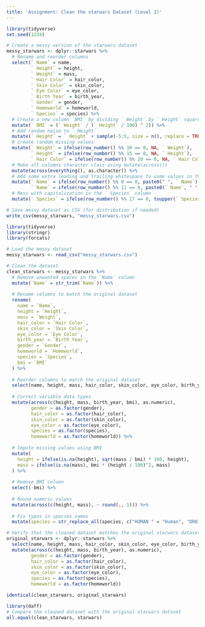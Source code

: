 ```yaml
---
title: 'Assignment: Clean the starwars Dataset (Level 2)'
---
```


```r
library(tidyverse)
set.seed(1234)

# Create a messy version of the starwars dataset
messy_starwars <- dplyr::starwars %>% 
  # Rename and reorder columns
  select(` Name` = name,
         ` Height` = height,
         ` Weight` = mass,
         ` Hair Color` = hair_color,
         ` Skin Color` = skin_color,
         ` Eye Color` = eye_color,
         ` Birth Year` = birth_year,
         ` Gender` = gender,
         ` Homeworld` = homeworld,
         ` Species` = species) %>% 
  # Create a new column `BMI` by dividing ` Weight` by ` Height` squared and multiplying by 10000
  mutate(` BMI` = (` Weight` / (` Height` / 100) ^ 2)) %>%
  # Add random noise to ` Height`
  mutate(` Height` = ` Height` + sample(-5:5, size = n(), replace = TRUE)) %>%
  # Create random missing values
  mutate(` Weight` = ifelse(row_number() %% 10 == 0, NA, ` Weight`),
         ` Height` = ifelse(row_number() %% 15 == 0, NA, ` Height`),
         ` Hair Color` = ifelse(row_number() %% 20 == 0, NA, ` Hair Color`)) %>%
  # Make all columns character class using mutate(across())
  mutate(across(everything(), as.character)) %>%
  # Add some extra leading and trailing whitespace to some values in the ` Name` column
  mutate(` Name` = ifelse(row_number() %% 8 == 0, paste0(" ", ` Name`), ` Name`),
         ` Name` = ifelse(row_number() %% 11 == 0, paste0(` Name`, " "), ` Name`)) %>%
  # Mess with capitalization in the ` Species` column
  mutate(` Species` = ifelse(row_number() %% 17 == 0, toupper(` Species`), ` Species`))

# Save messy dataset as CSV (for distribution if needed)
write_csv(messy_starwars, "messy_starwars.csv")

```


```r

library(tidyverse)
library(stringr)
library(forcats)

# Load the messy dataset
messy_starwars <- read_csv("messy_starwars.csv")

# Clean the dataset
clean_starwars <- messy_starwars %>%
  # Remove unwanted spaces in the `Name` column
  mutate(`Name` = str_trim(`Name`)) %>%
  
  # Rename columns to match the original dataset
  rename(
    name = `Name`, 
    height = `Height`,
    mass = `Weight`,
    hair_color = `Hair Color`,
    skin_color = `Skin Color`,
    eye_color = `Eye Color`,
    birth_year = `Birth Year`,
    gender = `Gender`,
    homeworld = `Homeworld`,
    species = `Species`,
    bmi = `BMI`
  ) %>%
  
  # Reorder columns to match the original dataset
  select(name, height, mass, hair_color, skin_color, eye_color, birth_year, gender, homeworld, species, bmi) %>%
  
  # Correct variable data types
  mutate(across(c(height, mass, birth_year, bmi), as.numeric),
         gender = as.factor(gender),
         hair_color = as.factor(hair_color),
         skin_color = as.factor(skin_color),
         eye_color = as.factor(eye_color),
         species = as.factor(species),
         homeworld = as.factor(homeworld)) %>%
  
  # Impute missing values using BMI
  mutate(
    height = ifelse(is.na(height), sqrt(mass / bmi) * 100, height),
    mass = ifelse(is.na(mass), bmi * (height / 100)^2, mass)
  ) %>%
  
  # Remove BMI column
  select(-bmi) %>%
  
  # Round numeric values
  mutate(across(c(height, mass), ~ round(., 1))) %>%
  
  # Fix typos in species names
  mutate(species = str_replace_all(species, c("HUMAN " = "Human", "DROID " = "Droid")))

# Verify that the cleaned dataset matches the original starwars dataset
original_starwars <- dplyr::starwars %>%
  select(name, height, mass, hair_color, skin_color, eye_color, birth_year, gender, homeworld, species) %>%
  mutate(across(c(height, mass, birth_year), as.numeric),
         gender = as.factor(gender),
         hair_color = as.factor(hair_color),
         skin_color = as.factor(skin_color),
         eye_color = as.factor(eye_color),
         species = as.factor(species),
         homeworld = as.factor(homeworld))

identical(clean_starwars, original_starwars)

library(daff)
# Compare the cleaned dataset with the original starwars dataset
all.equal(clean_starwars, starwars)


```


